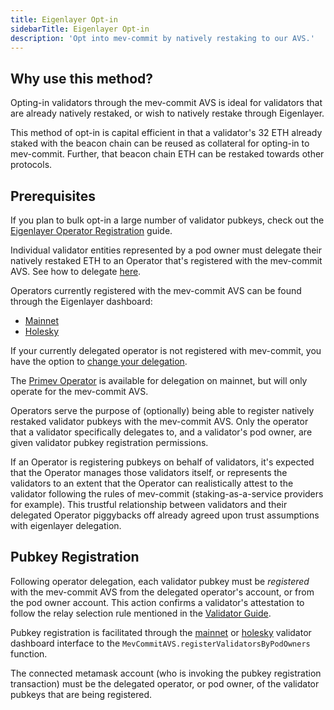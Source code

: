 ```yaml
---
title: Eigenlayer Opt-in
sidebarTitle: Eigenlayer Opt-in
description: 'Opt into mev-commit by natively restaking to our AVS.'
---
```


## Why use this method?

Opting-in validators through the mev-commit AVS is ideal for validators that are already natively restaked, or wish to natively restake through Eigenlayer. 

This method of opt-in is capital efficient in that a validator's 32 ETH already staked with the beacon chain can be reused as collateral for opting-in to mev-commit. Further, that beacon chain ETH can be restaked towards other protocols.

## Prerequisites

If you plan to bulk opt-in a large number of validator pubkeys, check out the [Eigenlayer Operator Registration](/v0.7.0/knowledge-base/eigenlayer-operator-registration) guide.

Individual validator entities represented by a pod owner must delegate their natively restaked ETH to an Operator that's registered with the mev-commit AVS. See how to delegate [here](https://docs.eigenlayer.xyz/eigenlayer/restaking-guides/restaking-user-guide/restaker-delegation/delegate-to-an-operator).

Operators currently registered with the mev-commit AVS can be found through the Eigenlayer dashboard:

* [Mainnet](https://app.eigenlayer.xyz/avs/0xbc77233855e3274e1903771675eb71e602d9dc2e)
* [Holesky](https://holesky.eigenlayer.xyz/avs/0xededb8ed37a43fd399108a44646b85b780d85dd4)

If your currently delegated operator is not registered with mev-commit, you have the option to [change your delegation](https://docs.eigenlayer.xyz/eigenlayer/restaking-guides/restaking-user-guide/restaker-delegation/redelegation-process).

The [Primev Operator](https://app.eigenlayer.xyz/operator/0xEde6F5F1Bf064a7Ee002D83A87C4890bE7B9b415) is available for delegation on mainnet, but will only operate for the mev-commit AVS.

Operators serve the purpose of (optionally) being able to register natively restaked validator pubkeys with the mev-commit AVS. Only the operator that a validator specifically delegates to, and a validator's pod owner, are given validator pubkey registration permissions.

If an Operator is registering pubkeys on behalf of validators, it's expected that the Operator manages those validators itself, or represents the validators to an extent that the Operator can realistically attest to the validator following the rules of mev-commit (staking-as-a-service providers for example). This trustful relationship between validators and their delegated Operator piggybacks off already agreed upon trust assumptions with eigenlayer delegation.

## Pubkey Registration

Following operator delegation, each validator pubkey must be *registered* with the mev-commit AVS from the delegated operator's account, or from the pod owner account. This action confirms a validator's attestation to follow the relay selection rule mentioned in the [Validator Guide](/v0.7.0/get-started/validators/validator-guide#requirements).

Pubkey registration is facilitated through the [mainnet](https://validators.mev-commit.xyz/dashboard) or [holesky](https://holesky.validators.mev-commit.xyz/dashboard) validator dashboard interface to the `MevCommitAVS.registerValidatorsByPodOwners` function.

The connected metamask account (who is invoking the pubkey registration transaction) must be the delegated operator, or pod owner, of the validator pubkeys that are being registered.
